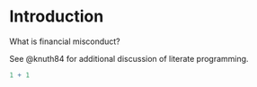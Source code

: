 # Introduction {.unnumbered}

What is financial misconduct?

See @knuth84 for additional discussion of literate programming.

```r
1 + 1
```
